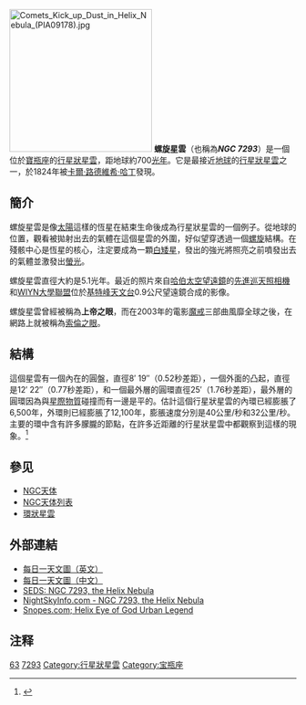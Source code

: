 {{Planetary nebula
| name = 螺旋星雲（Helix Nebula）
| image = [[File:NGC_7293.jpg|350px]]
<small>螺旋星雲
| epoch = [[J2000.0|J2000.0]]
| type = 行星狀星雲
| ra = 22<sup>h</sup> 29<sup>m</sup> 38.35<sup>s</sup>
| dec = -20° 50' 13.2"
| dist_ly = 695[[光年|ly]]
| appmag_v = +7.3
| size_v = 17.57'
| constellation = [[寶瓶座|寶瓶座]]
| radius_ly = 2.5 ly
| absmag_v = ?
| names = NGC 7293，[[科德韋爾深空天體表|科德韋爾]]63
}}
[[File:Comets_Kick_up_Dust_in_Helix_Nebula_(PIA09178).jpg|250px]]
'''螺旋星雲'''（也稱為'''''NGC 7293'''''）是一個位於[[寶瓶座|寶瓶座]]的[[行星狀星雲|行星狀星雲]]，距地球約700[[光年|光年]]。它是最接近[[地球|地球]]的[[行星狀星雲|行星狀星雲]]之一，於1824年被[[卡爾·路德維希·哈丁|卡爾·路德維希·哈丁]]發現。

== 簡介 ==
螺旋星雲是像[[太陽|太陽]]這樣的恆星在結束生命後成為行星狀星雲的一個例子。從地球的位置，觀看被拋射出去的氣體在這個星雲的外圍，好似望穿透過一個[[螺旋|螺旋]]結構。在殘骸中心是恆星的核心，注定要成為一顆[[白矮星|白矮星]]，發出的強光將照亮之前噴發出去的氣體並激發出[[螢光|螢光]]。 

螺旋星雲直徑大約是5.1光年。最近的照片來自[[哈伯太空望遠鏡|哈伯太空望遠鏡]]的[[先進巡天照相機|先進巡天照相機]]和[[WIYN大學聯盟|WIYN大學聯盟]]位於[[基特峰天文台|基特峰天文台]]0.9公尺望遠鏡合成的影像。

螺旋星雲曾經被稱為'''上帝之眼'''，而在2003年的電影[[魔戒|魔戒]]三部曲風靡全球之後，在網路上就被稱為[[索倫之眼|索倫之眼]]。

== 結構 ==
這個星雲有一個內在的圓盤，直徑8′ 19″（0.52秒差距），一個外面的凸起，直徑是12′ 22″（0.77秒差距），和一個最外層的圓環直徑25′（1.76秒差距），最外層的圓環因為與[[星際物質|星際物質]]碰撞而有一邊是平的。估計這個行星狀星雲的內環已經膨脹了6,500年，外環則已經膨脹了12,100年，膨脹速度分別是40公里/秒和32公里/秒。主要的環中含有許多朦朧的節點，在許多近距離的行星狀星雲中都觀察到這樣的現象。<ref name="ODelletal2004">{{cite journal
  | author=O'Dell, C. R.; McCullough, Peter R.; Meixner, Margaret
  | title=Unraveling the Helix Nebula: Its Structure and Knots
  | journal=The Astronomical Journal
  | year=2004
  | volume=128
  | issue=5
  | pages=2339–2356
  | url=http://adsabs.harvard.edu/cgi-bin/nph-bib_query?bibcode=2004AJ....128.2339O 
  | doi=10.1086/424621
}}</ref>

== 參见 ==
* [[NGC天体|NGC天体]]
* [[NGC天体列表|NGC天体列表]]
* [[M57|環狀星雲]]

== 外部連結 ==
* [http://antwrp.gsfc.nasa.gov/apod/ap030510.html 每日一天文圖（英文）] {{Wayback|url=http://antwrp.gsfc.nasa.gov/apod/ap030510.html |date=20090221055114 }}
* [https://web.archive.org/web/20070517042616/http://www.phys.ncku.edu.tw/~astrolab/mirrors/apod/ap030510.html 每日一天文圖（中文）]
* [https://web.archive.org/web/20061101081752/http://www.seds.org/messier/xtra/ngc/n7293.html SEDS: NGC 7293, the Helix Nebula]
* [http://www.nightskyinfo.com/archive/helix_planetary_nebula NightSkyInfo.com - NGC 7293, the Helix Nebula] {{Wayback|url=http://www.nightskyinfo.com/archive/helix_planetary_nebula |date=20080928004615 }}
* [http://www.snopes.com/photos/space/eyeofgod.asp Snopes.com; Helix Eye of God Urban Legend]

== 注释 ==
{{reflist}}

{{科德韦尔天体}}
{{宝瓶座恒星}}

[[Category:科德韦尔天体|63]]
[[Category:宝瓶座NGC天体|7293]]
[[Category:行星狀星雲|Category:行星狀星雲]]
[[Category:宝瓶座|Category:宝瓶座]]
